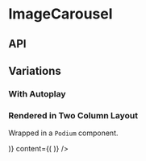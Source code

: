 
<Meta title="Components/ImageCarousel" component={ImageCarousel} />

# ImageCarousel

<Preview>
  <Story name="Base component">
    <ImageCarousel
      slides={[
        {
          caption: knobs.text(
            'caption',
            'Lorem ipsum dolor sit amet, consectetur adipiscing elit. Vestibulum facilisis ligula elementum.',
            'First slide copy',
          ),
          image: {
            altText: 'Lorem ipsum dolor sit amet',
            small: './assets/images/ImageCarousel/image-one-small.jpg',
            medium: './assets/images/ImageCarousel/image-one-medium.jpg',
            large: './assets/images/ImageCarousel/image-one-large.jpg',
          },
        },
        ...ImageCarouselFixture.slides,
      ]}
    />
  </Story>
</Preview>

## API

<Props of={ImageCarousel} />

## Variations

### With Autoplay

<Preview>
  <Story name="With Autoplay">
    <ImageCarousel
      autoplaySpeed={knobs.number('autoplaySpeed', 3000, 'Presentation')}
      hasAutoplay={true}
      slides={ImageCarouselFixture.slides}
    />
  </Story>
</Preview>

### Rendered in Two Column Layout

Wrapped in a `Podium` component.

<Preview>
  <Story name="Rendered in Two Column Layout">
    <Podium verticalPadding="small">
      <TwoColumnLayout
        hasFullWidthContent={knobs.boolean(
          'hasFullWidthContent',
          true,
          'Presentation',
        )}
        id="TwoColumn-id"
        isReversed={knobs.boolean('isReversed', true, 'Presentation')}
        sidebar={(
          <BodyCopy
            cta={{
              text: 'Quisque non enim',
              url: '/',
              style: 'Internal Button Link',
            }}
            ctaTextAlign="left"
            heading="Nunc dignissim quis"
            copy="Nunc dignissim quis arcu a lobortis. Nullam auctor id nulla non sagittis. Quisque non enim efficitur quam mattis."
          />
        )}
        content={(
          <ImageCarousel
            hasAutoplay={true}
            slides={ImageCarouselFixture.slides}
          />
        )}
      />
    </Podium>
  </Story>
</Preview>
